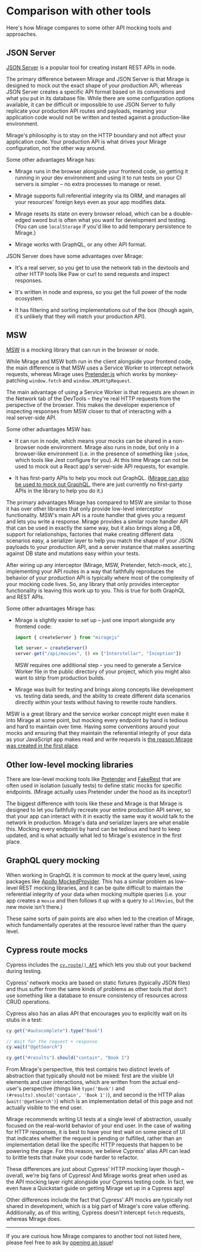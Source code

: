 # Comparison with other tools

Here's how Mirage compares to some other API mocking tools and approaches.

## JSON Server

[JSON Server](https://github.com/typicode/json-server) is a popular tool for creating instant REST APIs in node.

The primary difference between Mirage and JSON Server is that Mirage is designed to mock out the exact shape of your production API, whereas JSON Server creates a specific API format based on its conventions and what you put in its database file. While there are some configuration options available, it can be difficult or impossible to use JSON Server to fully replicate your production API routes and payloads, meaning your application code would not be written and tested against a production-like environment.

Mirage's philosophy is to stay on the HTTP boundary and not affect your application code. Your production API is what drives your Mirage configuration, not the other way around.

Some other advantages Mirage has:

- Mirage runs in the browser alongside your frontend code, so getting it running in your dev environment and using it to run tests on your CI servers is simpler – no extra processes to manage or reset.

- Mirage supports full referential integrity via its ORM, and manages all your resources' foreign keys even as your app modifies data.

- Mirage resets its state on every browser reload, which can be a double-edged sword but is often what you want for development and testing. (You can use `localStorage` if you'd like to add temporary persistence to Mirage.)

- Mirage works with GraphQL, or any other API format.

JSON Server does have some advantages over Mirage:

- It's a real server, so you get to use the network tab in the devtools and other HTTP tools like Paw or curl to send requests and inspect responses.

- It's written in node and express, so you get the full power of the node ecosystem.

- It has filtering and sorting implementations out of the box (though again, it's unlikely that they will match your production API).

## MSW

[MSW](https://github.com/mswjs/msw) is a mocking library that can run in the browser or node.

While Mirage and MSW both run in the client alongside your frontend code, the main difference is that MSW uses a Service Worker to intercept network requests, whereas Mirage uses [Pretender.js](https://github.com/pretenderjs/pretender) which works by monkey-patching `window.fetch` and `window.XMLHttpRequest`.

The main advantage of using a Service Worker is that requests are shown in the Network tab of the DevTools – they're real HTTP requests from the perspective of the browser. This makes the developer experience of inspecting responses from MSW closer to that of interacting with a real server-side API.

Some other advantages MSW has:

- It can run in node, which means your mocks can be shared in a non-browser node environment. Mirage also runs in node, but only in a browser-like environment (i.e. in the presence of something like `jsdom`, which tools like Jest configure for you). At this time Mirage can not be used to mock out a React app's server-side API requests, for example.

- It has first-party APIs to help you mock out GraphQL. ([Mirage can also be used to mock out GraphQL](https://gist.github.com/samselikoff/0e176a76e5be53cbb94e85020fc2b115), there are just currently no first-party APIs in the library to help you do it.)

The primary advantages Mirage has compared to MSW are similar to those it has over other libraries that only provide low-level interceptor functionality. MSW's main API is a route handler that gives you a request and lets you write a response. Mirage provides a similar route handler API that can be used in exactly the same way, but it also brings along a DB, support for relationships, factories that make creating different data scenarios easy, a serializer layer to help you match the shape of your JSON payloads to your production API, and a server instance that makes asserting against DB state and mutations easy within your tests.

After wiring up any interceptor (Mirage, MSW, Pretender, fetch-mock, etc.), implementing your API routes in a way that faithfully reproduces the behavior of your production API is typically where most of the complexity of your mocking code lives. So, any library that only provides interceptor functionality is leaving this work up to you. This is true for both GraphQL and REST APIs.

Some other advantages Mirage has:

- Mirage is slightly easier to set up – just one import alongside any frontend code:

  ```js
  import { createServer } from "miragejs"

  let server = createServer()
  server.get("/api/movies", () => ["Interstellar", "Inception"])
  ```

  MSW requires one additional step - you need to generate a Service Worker file in the public directory of your project, which you might also want to strip from production builds.

- Mirage was built for testing and brings along concepts like development vs. testing data seeds, and the ability to create different data scenarios directly within your tests without having to rewrite route handlers.

MSW is a great library and the service worker concept might even make it into Mirage at some point, but mocking every endpoint by hand is tedious and hard to maintain over time. Having some conventions around your mocks and ensuring that they maintain the referential integrity of your data as your JavaScript app makes read and write requests is [the reason Mirage was created in the first place](/docs/about).

## Other low-level mocking libraries

There are low-level mocking tools like [Pretender](https://github.com/pretenderjs/pretender) and [FakeRest](https://github.com/marmelab/FakeRest) that are often used in isolation (usually tests) to define static mocks for specific endpoints. (Mirage actually uses Pretender under the hood as its inceptor!)

The biggest difference with tools like these and Mirage is that Mirage is designed to let you faithfully recreate your entire production API server, so that your app can interact with it in exactly the same way it would talk to the network in production. Mirage's data and serializer layers are what enable this. Mocking every endpoint by hand can be tedious and hard to keep updated, and is <Link to='/docs/about/'>what actually what led to Mirage's existence in the first place</Link>.

## GraphQL query mocking

When working in GraphQL it is common to mock at the query level, using packages like [Apollo MockedProvider](https://www.apollographql.com/docs/react/development-testing/testing/#mockedprovider). This has a similar problem as low-level REST mocking libraries, and it can be quite difficult to maintain the referential integrity of your data when mocking multiple queries (i.e. your app creates a `movie` and then follows it up with a query to `allMovies`, but the new movie isn't there.)

These same sorts of pain points are also when led to the creation of Mirage, which fundamentally operates at the resource level rather than the query level.

## Cypress route mocks

Cypress includes the [`cy.route() API`](https://docs.cypress.io/guides/guides/network-requests.html#Testing-Strategies) which lets you stub out your backend during testing.

Cypress' network mocks are based on static fixtures (typically JSON files) and thus suffer from the same kinds of problems as other tools that don't use something like a database to ensure consistency of resources across CRUD operations.

Cypress also has an alias API that encourages you to explicitly wait on its stubs in a test:

```js
cy.get("#autocomplete").type("Book")

// Wait for the request + response
cy.wait("@getSearch")

cy.get("#results").should("contain", "Book 1")
```

From Mirage's perspective, this test contains two distinct levels of abstraction that typically should not be mixed: first are the visible UI elements and user interactions, which are written from the actual end-user's perspective (things like `type('Book')` and `(#results).should('contain', 'Book 1')`), and second is the HTTP alias (`wait('@getSearch')`) which is an implementation detail of this page and not actually visible to the end user.

Mirage recommends writing UI tests at a single level of abstraction, usually focused on the real-world behavior of your end user. In the case of waiting for HTTP responses, it is best to have your test wait on some piece of UI that indicates whether the request is pending or fulfilled, rather than an implementation detail like the specific HTTP requests that happen to be powering the page. For this reason, we believe Cypress' alias API can lead to brittle tests that make your code harder to refactor.

These differences are just about Cypress' HTTP mocking layer though – overall, we're big fans of Cypress! And Mirage works great when used as the API mocking layer right alongside your Cypress testing code. In fact, <Link to='/quickstarts/cypress/'>we even have a Quickstart guide on getting Mirage set up in a Cypress app</Link>!

Other differences include the fact that Cypress' API mocks are typically not shared in development, which is a big part of Mirage's core value offering. Additionally, as of this writing, Cypress doesn't intercept `fetch` requests, whereas Mirage does.

---

If you are curious how Mirage compares to another tool not listed here, please feel free to ask by [opening an issue](https://github.com/miragejs/miragejs/issues/new)!
